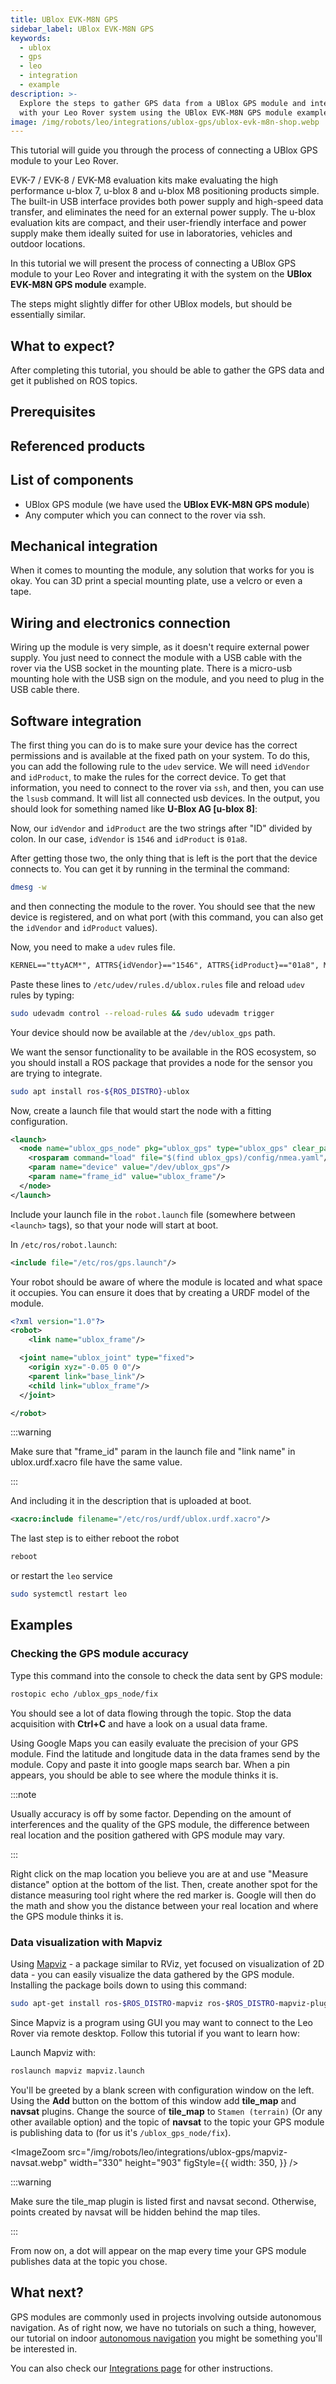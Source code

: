 ```yaml
---
title: UBlox EVK-M8N GPS
sidebar_label: UBlox EVK-M8N GPS
keywords:
  - ublox
  - gps
  - leo
  - integration
  - example
description: >-
  Explore the steps to gather GPS data from a UBlox GPS module and integrate it
  with your Leo Rover system using the UBlox EVK-M8N GPS module example.
image: /img/robots/leo/integrations/ublox-gps/ublox-evk-m8n-shop.webp
---
```



This tutorial will guide you through the process of connecting a UBlox GPS
module to your Leo Rover.

EVK-7 / EVK-8 / EVK-M8 evaluation kits make evaluating the high performance
u-blox 7, u-blox 8 and u-blox M8 positioning products simple. The built-in USB
interface provides both power supply and high-speed data transfer, and
eliminates the need for an external power supply. The u-blox evaluation kits are
compact, and their user-friendly interface and power supply make them ideally
suited for use in laboratories, vehicles and outdoor locations.

In this tutorial we will present the process of connecting a UBlox GPS module to
your Leo Rover and integrating it with the system on the **UBlox EVK-M8N GPS
module** example.

The steps might slightly differ for other UBlox models, but should be
essentially similar.

## What to expect?

After completing this tutorial, you should be able to gather the GPS data and
get it published on ROS topics.

<ImageZoom
  loading="eager"
  src="/img/robots/leo/integrations/ublox-gps/ech-ublox-gps-node.webp"
  width="1019"
  height="317"
/>

## Prerequisites

<LinkButton docId="leo-rover/guides/ssh" />
<LinkButton docId="leo-rover/advanced-guides/ros-development" />

## Referenced products

<ProductPreview
  shopUrl="https://www.leorover.tech/shop/gps-module"
  imageSrc="/img/robots/leo/integrations/ublox-gps/ublox-evk-m8n-shop.webp"
  width={1200}
  height={802}
  title="UBlox EVK-M8N GPS module"
  description="Enhance Leo Rover's capabilities with the UBlox EVK-M8N GPS module.
    Experience precise navigation and versatile connectivity with multi-GNSS support,
    ensuring high-performance and reliability."
/>

## List of components

- UBlox GPS module (we have used the **UBlox EVK-M8N GPS module**)
- Any computer which you can connect to the rover via ssh.

## Mechanical integration

When it comes to mounting the module, any solution that works for you is okay.
You can 3D print a special mounting plate, use a velcro or even a tape.

## Wiring and electronics connection

Wiring up the module is very simple, as it doesn't require external power
supply. You just need to connect the module with a USB cable with the rover via
the USB socket in the mounting plate. There is a micro-usb mounting hole with
the USB sign on the module, and you need to plug in the USB cable there.

## Software integration

The first thing you can do is to make sure your device has the correct
permissions and is available at the fixed path on your system. To do this, you
can add the following rule to the `udev` service. We will need `idVendor` and
`idProduct`, to make the rules for the correct device. To get that information,
you need to connect to the rover via `ssh`, and then, you can use the `lsusb`
command. It will list all connected usb devices. In the output, you should look
for something named like **U-Blox AG [u-blox 8]**:

<ImageZoom
  src="/img/robots/leo/integrations/ublox-gps/terminal-lsusb.webp"
  width="587"
  height="112"
/>

Now, our `idVendor` and `idProduct` are the two strings after "ID" divided by
colon. In our case, `idVendor` is `1546` and `idProduct` is `01a8`.

After getting those two, the only thing that is left is the port that the device
connects to. You can get it by running in the terminal the command:

```bash
dmesg -w
```

and then connecting the module to the rover. You should see that the new device
is registered, and on what port (with this command, you can also get the
`idVendor` and `idProduct` values).

<ImageZoom
  src="/img/robots/leo/integrations/ublox-gps/terminal-ttyacm0.webp"
  width="867"
  height="112"
/>

Now, you need to make a `udev` rules file.

```xml title="/etc/udev/rules.d/ublox.rules"
KERNEL=="ttyACM*", ATTRS{idVendor}=="1546", ATTRS{idProduct}=="01a8", MODE="0666", GROUP="dialout", SYMLINK+="ublox_gps"
```

Paste these lines to `/etc/udev/rules.d/ublox.rules` file and reload `udev`
rules by typing:

```bash
sudo udevadm control --reload-rules && sudo udevadm trigger
```

Your device should now be available at the `/dev/ublox_gps` path.

We want the sensor functionality to be available in the ROS ecosystem, so you
should install a ROS package that provides a node for the sensor you are trying
to integrate.

```bash
sudo apt install ros-${ROS_DISTRO}-ublox
```

Now, create a launch file that would start the node with a fitting
configuration.

```xml title="/etc/ros/gps.launch"
<launch>
  <node name="ublox_gps_node" pkg="ublox_gps" type="ublox_gps" clear_params="true" output="screen">
    <rosparam command="load" file="$(find ublox_gps)/config/nmea.yaml"/>
    <param name="device" value="/dev/ublox_gps"/>
    <param name="frame_id" value="ublox_frame"/>
  </node>
</launch>
```

Include your launch file in the `robot.launch` file (somewhere between
`<launch>` tags), so that your node will start at boot.

In `/etc/ros/robot.launch`:

```xml
<include file="/etc/ros/gps.launch"/>
```

Your robot should be aware of where the module is located and what space it
occupies. You can ensure it does that by creating a URDF model of the module.

```xml title="/etc/ros/urdf/ublox.urdf.xacro"
<?xml version="1.0"?>
<robot>
	<link name="ublox_frame"/>

  <joint name="ublox_joint" type="fixed">
    <origin xyz="-0.05 0 0"/>
    <parent link="base_link"/>
    <child link="ublox_frame"/>
  </joint>

</robot>
```

:::warning

Make sure that "frame_id" param in the launch file and "link name" in
ublox.urdf.xacro file have the same value.

:::

And including it in the description that is uploaded at boot.

```xml title="/etc/ros/urdf/robot.urdf.xacro"
<xacro:include filename="/etc/ros/urdf/ublox.urdf.xacro"/>
```

The last step is to either reboot the robot

```bash
reboot
```

or restart the `leo` service

```bash
sudo systemctl restart leo
```

## Examples

### Checking the GPS module accuracy

Type this command into the console to check the data sent by GPS module:

```bash
rostopic echo /ublox_gps_node/fix
```

You should see a lot of data flowing through the topic. Stop the data
acquisition with **Ctrl+C** and have a look on a usual data frame.

<ImageZoom
  src="/img/robots/leo/integrations/ublox-gps/ech-ublox-gps-node.webp"
  width="1019"
  height="317"
/>

Using Google Maps you can easily evaluate the precision of your GPS module. Find
the latitude and longitude data in the data frames send by the module. Copy and
paste it into google maps search bar. When a pin appears, you should be able to
see where the module thinks it is.

:::note

Usually accuracy is off by some factor. Depending on the amount of interferences
and the quality of the GPS module, the difference between real location and the
position gathered with GPS module may vary.

:::

Right click on the map location you believe you are at and use "Measure
distance" option at the bottom of the list. Then, create another spot for the
distance measuring tool right where the red marker is. Google will then do the
math and show you the distance between your real location and where the GPS
module thinks it is.

<ImageZoom
  src="/img/robots/leo/integrations/ublox-gps/google-maps.webp"
  width="1127"
  height="570"
/>

### Data visualization with Mapviz

Using [Mapviz](http://wiki.ros.org/mapviz) - a package similar to RViz, yet
focused on visualization of 2D data - you can easily visualize the data gathered
by the GPS module. Installing the package boils down to using this command:

```bash
sudo apt-get install ros-$ROS_DISTRO-mapviz ros-$ROS_DISTRO-mapviz-plugins ros-$ROS_DISTRO-tile-map ros-$ROS_DISTRO-multires-image
```

Since Mapviz is a program using GUI you may want to connect to the Leo Rover via
remote desktop. Follow this tutorial if you want to learn how:

<LinkButton docId="leo-rover/guides/remote-desktop" />

Launch Mapviz with:

```bash
roslaunch mapviz mapviz.launch
```

You'll be greeted by a blank screen with configuration window on the left. Using
the **Add** button on the bottom of this window add **tile_map** and **navsat**
plugins. Change the source of **tile_map** to `Stamen (terrain)` (Or any other
available option) and the topic of **navsat** to the topic your GPS module is
publishing data to (for us it's `/ublox_gps_node/fix`).

<ImageZoom
  src="/img/robots/leo/integrations/ublox-gps/mapviz-navsat.webp"
  width="330"
  height="903"
  figStyle={{
    width: 350,
  }}
/>

:::warning

Make sure the tile_map plugin is listed first and navsat second. Otherwise,
points created by navsat will be hidden behind the map tiles.

:::

From now on, a dot will appear on the map every time your GPS module publishes
data at the topic you chose.

<ImageZoom
  src="/img/robots/leo/integrations/ublox-gps/mapviz-map-view.webp"
  width="924"
  height="614"
/>

## What next?

GPS modules are commonly used in projects involving outside autonomous
navigation. As of right now, we have no tutorials on such a thing, however, our
tutorial on indoor
[autonomous navigation](/leo-rover/advanced-guides/autonomous-navigation) you
might be something you'll be interested in.

You can also check our [Integrations page](/category/integrations) for other
instructions.

